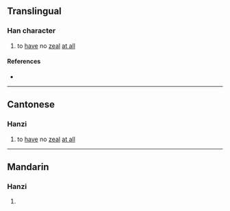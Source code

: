 {{character info}}
==Translingual==

===Han character===
{{Han char|rn=61|rad=心|as=05|sn=8|four=|canj=PDHE|ids=⿰忄皮}}

# {{lb|mul|Cantonese}} to [[have]] no [[zeal]] [[at all]]

====References====
* {{Han ref|kx=0383.010|dkj=10500|dj=0712.180|hdz=42288.090|uh=6036|ud=24630}}

----

==Cantonese==

===Hanzi===
{{yue-hanzi|jyut=[[pe5]]|y=pe5}}

# to [[have]] no [[zeal]] [[at all]]

----

==Mandarin==

===Hanzi===
{{cmn-hanzi|pin=[[bì]] ([[bi4]]), [[pī]] ([[pi1]])|wg=pi<sup>4</sup>, p'i<sup>1</sup>}}

# {{rfdef|cmn|sort=心05}}